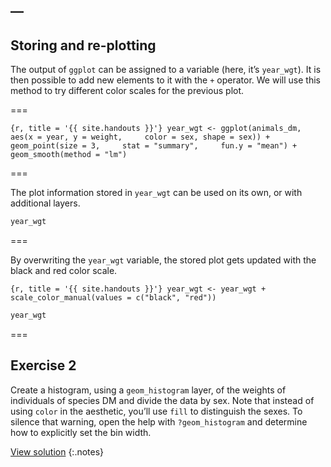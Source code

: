 ---
---

## Storing and re-plotting

The output of `ggplot` can be assigned to a variable (here, it's `year_wgt`). It is then possible to add new elements to it with the `+` operator. We will use this method to try different color scales for the previous plot.

===

```{r, title = '{{ site.handouts }}'}
year_wgt <- ggplot(animals_dm,
  aes(x = year, y = weight,
    color = sex, shape = sex)) + 
  geom_point(size = 3,
    stat = "summary",
    fun.y = "mean") +
  geom_smooth(method = "lm")
```

===

The plot information stored in `year_wgt` can be used on its own, or with additional layers.

```r
year_wgt
```

===

By overwriting the `year_wgt` variable, the stored plot gets updated with the black and red color scale.

```{r, title = '{{ site.handouts }}'}
year_wgt <- year_wgt +
  scale_color_manual(values = c("black", "red"))
```
```r
year_wgt
```

===

## Exercise 2

Create a histogram, using a `geom_histogram` layer, of the weights of individuals of species DM and divide the data by sex. Note that instead of using `color` in the aesthetic, you'll use `fill` to distinguish the sexes. To silence that warning, open the help with `?geom_histogram` and determine how to explicitly set the bin width.

[View solution](#solution-2)
{:.notes}
